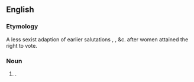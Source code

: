 ==English==
===Etymology===
A less sexist adaption of earlier salutations {{m|en|my countrymen}}, {{m|en|fellow countrymen}}, &c. after women attained the right to vote.

===Noun===
{{en-plural noun|head=[[my]] [[fellow]] [[American]]s}}

# {{lb|en|US}} {{non-gloss definition|Used to establish [[credibility]] and [[connection]] with an [[audience]] of Americans, used mostly in speeches by US politicians}}.